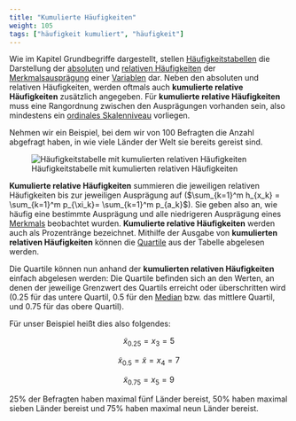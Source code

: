 ```yaml
---
title: "Kumulierte Häufigkeiten"
weight: 105
tags: ["häufigkeit kumuliert", "häufigkeit"]
---
```


Wie im Kapitel Grundbegriffe dargestellt, stellen [Häufigkeitstabellen](../../glossar/haeufigkeitstabellen/index.html) die Darstellung der [absoluten](../../glossar/absolutehaeufigkeit/index.html) und [relativen Häufigkeiten](../../glossar/relativehaeufigkeit/index.html) der [Merkmalsausprägung](../../glossar/merkmalsauspraegung/index.html) einer [Variablen](../../glossar/variable/index.html) dar. Neben den absoluten und relativen Häufigkeiten, werden oftmals auch **kumulierte relative Häufigkeiten** zusätzlich angegeben. Für **kumulierte relative Häufigkeiten** muss eine Rangordnung zwischen den Ausprägungen vorhanden sein, also mindestens ein [ordinales Skalenniveau](../../glossar/ordinalskala/index.html) vorliegen.

Nehmen wir ein Beispiel, bei dem wir von $100$ Befragten die Anzahl abgefragt haben, in wie viele Länder der Welt sie bereits gereist sind.

![Häufigkeitstabelle mit kumulierten relativen Häufigkeiten](../images/kreuztabelle1.png)

**Kumulierte relative Häufigkeiten** summieren die jeweiligen relativen Häufigkeiten bis zur jeweiligen Ausprägung auf ($\sum_{k=1}^m h_{x_k} = \sum_{k=1}^m p_{\xi_k}= \sum_{k=1}^m p_{a_k}$). Sie geben also an, wie häufig eine bestimmte Ausprägung und alle niedrigeren Ausprägung eines [Merkmals](../../glossar/merkmal/index.html) beobachtet wurden. **Kumulierte relative Häufigkeiten** werden auch als Prozentränge bezeichnet. Mithilfe der Ausgabe von **kumulierten relativen Häufigkeiten** können die [Quartile](../../glossar/quartil/index.html) aus der Tabelle abgelesen werden.

Die Quartile können nun anhand der **kumulierten relativen Häufigkeiten** einfach abgelesen werden: Die Quartile befinden sich an den Werten, an denen der jeweilige Grenzwert des Quartils erreicht oder überschritten wird ($0.25$ für das untere Quartil, $0.5$ für den [Median](../../glossar/median/index.html) bzw. das mittlere Quartil, und $0.75$ für das obere Quartil).

Für unser Beispiel heißt dies also folgendes:

$$\tilde{x}_{0.25}=x_3=5$$

$$\tilde{x}_{0.5}=\tilde{x}=x_4=7$$

$$\tilde{x}_{0.75}=x_5=9$$

$25\%$ der Befragten haben maximal fünf Länder bereist, $50\%$ haben maximal sieben Länder bereist und $75\%$ haben maximal neun Länder bereist.
